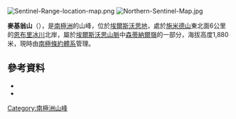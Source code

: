 {{coord|77|56|S|85|31|W|source:GNIS|display=title}}

[[Image:Sentinel-Range-location-map.png|thumb]]
[[Image:Northern-Sentinel-Map.jpg|thumb]]

'''麥基翁山'''（{{lang-en|Mount McKeown}}），是[[南極洲|南極洲]]的山峰，位於[[埃爾斯沃思地|埃爾斯沃思地]]，處於[[施米德山|施米德山]]東北面6公里的[[恩布里冰川|恩布里冰川]]北岸，屬於[[埃爾斯沃思山脈|埃爾斯沃思山脈]]中[[森蒂納爾嶺|森蒂納爾嶺]]的一部分，海拔高度1,880米，現時由[[南極條約體系|南極條約體系]]管理。

==參考資料==
*{{cite gnis | type = antarid | id = 9714| name = Mount McKeown| accessdate = 2013-09-09}}
*{{usgs-gazetteer|id=9714}}

{{DEFAULTSORT:Mount McKeown}}
[[Category:南極洲山峰|Category:南極洲山峰]]


{{EllsworthLand-geo-stub}}